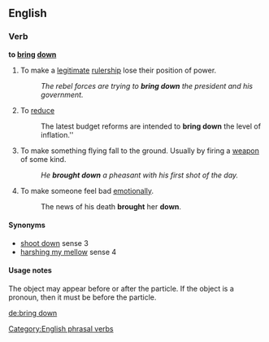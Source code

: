 ==English==

===Verb===
'''to [[bring]] [[down]]'''

#To make a [[legitimate]] [[rulership]] lose their position of power.
#:''The rebel forces are trying to '''bring down''' the president and his government.''
#To [[reduce]]
#:The latest budget reforms are intended to '''bring down''' the level of inflation.''
#To make something flying fall to the ground. Usually by firing a [[weapon]] of some kind.
#:''He '''brought down''' a pheasant with his first shot of the day.''
#To make someone feel bad [[emotionally]].
#:The news of his death '''brought''' her '''down'''.

====Synonyms====
* [[shoot down]] sense 3
* [[harshing my mellow]] sense 4

====Usage notes====
The object may appear before or after the particle. If the object is a pronoun, then it must be before the particle.

[[Category:English phrasal verbs]]

[[de:bring down]]